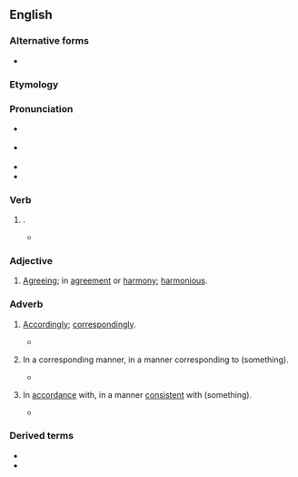 ==English==

===Alternative forms===
* {{l|en|accourding}} {{qualifier|obsolete}}

===Etymology===
{{suffix|en|accord|ing}}

===Pronunciation===
* {{a|RP}} {{IPA|en|/əˈkɔːdɪŋ/}}
* {{a|US}} {{IPA|en|/ə.ˈkɔɹd.ɪŋ/}}
* {{audio|en|en-us-according.ogg|Audio (US)}}
* {{hyphenation|en|ac|cord|ing}}

===Verb===
{{head|en|verb form}}

# {{present participle of|en|accord|nocat=1}}.
#* {{quote-book|en|author={{w|Alfred Tennyson}}|chapter=Prologue|title=In Memoriam A.H.H.|year=1849|section=stanza 7-8|passage=That mind and soul, '''according''' well, / May make one music as before}}

===Adjective===
{{en-adj}}

# [[agreeing|Agreeing]]; in [[agreement]] or [[harmony]]; [[harmonious]].
#: {{ux|en|This '''according''' voice of national wisdom.}}

===Adverb===
{{en-adv}}

# {{lb|en|obsolete}} [[accordingly|Accordingly]]; [[correspondingly]]. {{defdate|16th-17th c.}}
#* {{quote-book|en|year=1604|author={{w|William Shakespeare}}|title=Measure for Measure|section=V.i|passage=That apprehends no further than this world, / And squarest thy life '''according'''.}}
# {{lb|en|usually|with "as"}} In a corresponding manner, in a manner corresponding to (something). {{q|Now generally expressing accordance with two or more alternatives.}} {{defdate|from 16th c.}}
#* {{quote-book|en|year=1946|author={{w|Bertrand Russell}}|title=History of Western Philosophy|section=I.20|passage=Ethical theories may be divided into two classes, '''according''' as they regard virtue as an end or a means.}}
# {{lb|en|usually|with "to"}} In [[accordance]] with, in a manner [[consistent]] with (something). {{defdate|from 16th c.}}
#* {{quote-book|en|year=1897|author=Henry James|title=What Maisie Knew|passage=there was only a frightening silence, unenlivened even by the invidious enquiries of former years, which culminated, '''according''' to its stern nature, in a still more frightening old woman, a figure awaiting her on the very doorstep.}}

===Derived terms===
* {{l|en|according to}}
* {{l|en|according as}}